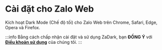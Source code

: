 
# Cài đặt cho Zalo Web

Kích hoạt Dark Mode (Chế độ tối) cho Zalo Web trên Chrome, Safari, Edge, Opera và Firefox.

:::info
Bằng cách chấp nhận cài đặt và sử dụng ZaDark, bạn **ĐỒNG Ý** với [**Điều khoản sử dụng**](/privacy-policy) của chúng tôi.
:::

<CardsInstallWeb />